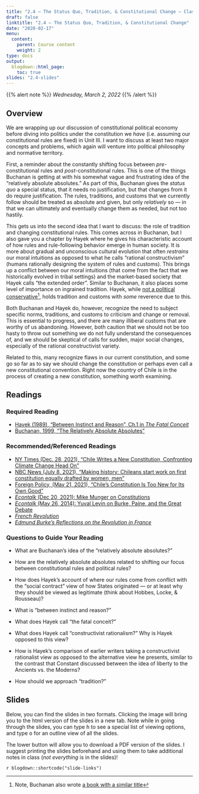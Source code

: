 ```yaml
---
title: "2.4 — The Status Quo, Tradition, & Constitutional Change — Class Content"
draft: false
linktitle: "2.4 — The Status Quo, Tradition, & Constitutional Change"
date: "2020-02-17"
menu:
  content:
    parent: Course content
    weight: 2
type: docs
output:
  blogdown::html_page:
    toc: true
slides: "2.4-slides"
---
```


{{% alert note %}}
*Wednesday, March 2, 2022*
{{% /alert %}}

## <i class="fas fa-info-circle fa-lg"></i> Overview

We are wrapping up our discussion of constitutional political economy before diving into politics under the constitution we *have* (i.e. assuming our constitutional rules are fixed) in Unit III. I want to discuss at least two major concepts and problems, which again will venture into political philosophy and normative territory.

First, a reminder about the constantly shifting focus between *pre-*constitutional rules and *post*-constitutional rules. This is one of the things Buchanan is getting at with his somewhat vague and frustrating idea of the “relatively absolute absolutes.” As part of this, Buchanan gives the *status quo* a special status, that it needs no justification, but that changes from it do require justification. The rules, traditions, and customs that we currently follow should be treated as absolute and given, but only *relatively* so — in that we can ultimately and eventually change them as needed, but not too hastily. 

This gets us into the second idea that I want to discuss: the role of tradition and changing constitutional rules. This comes across in Buchanan, but I also gave you a chapter by Hayek where he gives his characteristic account of how rules and rule-following behavior emerge in human society. It is more about gradual and unconscious cultural evolution that often *restrains* our moral intuitions as opposed to what he calls “rational constructivism” (humans rationally designing the system of rules and customs). This brings up a conflict between our moral intuitions (that come from the fact that we historically evolved in tribal settings) and the market-based society that Hayek calls “the extended order”. Similar to Buchanan, it also places some level of importance on ingrained tradition. Hayek, while [not a political conservative](https://www.cato.org/sites/cato.org/files/articles/hayek-why-i-am-not-conservative.pdf)^[Note, Buchanan also wrote [a book with a similar title](https://www.amazon.com/Why-Too-Not-Conservative-Liberalism/dp/1845423143)], holds tradition and customs with *some* reverence due to this.

Both Buchanan and Hayek do, however, recognize the need to subject specific norms, traditions, and customs to criticism and change or removal. This is essential to progress, and there are many illiberal customs that are worthy of us abandoning. However, both caution that we should not be too hasty to throw out something we do not fully understand the consequences of, and we should be skeptical of calls for sudden, major social changes, especially of the rational constructivist variety.

Related to this, many recognize flaws in our current constitution, and some go so far as to say we should change the constitution or perhaps even call a new constitutional convention. Right now the country of Chile is in the process of creating a new constitution, something worth examining.

## <i class="fas fa-book-reader fa-lg"></i> Readings

### Required Reading
- [<i class="fas fa-file-pdf"></i> Hayek (1989), “Between Instinct and Reason”, Ch.1 in *The Fatal Conceit*](/readings/Hayek-1989-Ch1.pdf)
- [<i class="fas fa-file-pdf"></i> Buchanan, 1999, “The Relatively Absolute Absolutes”](/readings/Buchanan-1999b.pdf)

### Recommended/Referenced Readings

- [<i class="fas fa-external-link-square-alt"></i> NY Times (Dec. 28, 2021), “Chile Writes a New Constitution, Confronting Climate Change Head On”](https://www.nytimes.com/2021/12/28/climate/chile-constitution-climate-change.html)
- [<i class="fas fa-external-link-square-alt"></i> NBC News (July 8, 2021), “Making history: Chileans start work on first constitution equally drafted by women, men”](https://www.nbcnews.com/news/latino/making-history-chileans-start-work-first-constitution-equally-drafted-rcna1353)
- [<i class="fas fa-external-link-square-alt"></i>Foreign Policy, (May 21, 2021), “Chile’s Constitution Is Too New for Its Own Good”](https://foreignpolicy.com/2021/05/21/chiles-constitution-is-too-new-for-its-own-good/)
- [<i class="fas fa-podcast"></i> *Econtalk* (Dec 20, 2021): Mike Munger on Constitutions](https://www.econtalk.org/michael-munger-on-constitutions/)
- [<i class="fas fa-podcast"></i> *Econtalk* (May 26, 2014): Yuval Levin on Burke, Paine, and the Great Debate](https://www.econtalk.org/yuval-levin-on-burke-paine-and-the-great-debate/)
- [<i class="fab fa-wikipedia-w"> French Revolution </i>](https://en.wikipedia.org/wiki/French_Revolution)
- [<i class="fab fa-wikipedia-w"> Edmund Burke's *Reflections on the Revolution in France* </i>](https://en.wikipedia.org/wiki/Reflections_on_the_Revolution_in_France)

### Questions to Guide Your Reading

- What are Buchanan’s idea of the “relatively absolute absolutes?”

- How are the relatively absolute absolutes related to shifting our focus between constitutional rules and political rules?

- How does Hayek’s account of where our rules come from conflict with the “social contract” view of how States originated — or at least why they should be viewed as legitimate (think about Hobbes, Locke, & Rousseau)?

- What is “between instinct and reason?”

- What does Hayek call “the fatal conceit?”

- What does Hayek call “constructivist rationalism?” Why is Hayek opposed to this view?

- How is Hayek’s comparison of earlier writers taking a constructivist rationalist view as opposed to the alternative view he presents, similar to the contrast that Constant discussed between the idea of liberty to the Ancients vs. the Moderns?

- How should we approach “tradition?”

## <i class="fas fa-chalkboard-teacher"></i> Slides

Below, you can find the slides in two formats. Clicking the image will bring you to the html version of the slides in a new tab. Note while in going through the slides, you can type <kbd>h</kbd> to see a special list of viewing options, and type <kbd>o</kbd> for an outline view of all the slides.

The lower button will allow you to download a PDF version of the slides. I suggest printing the slides beforehand and using them to take additional notes in class (*not everything* is in the slides)!

`r blogdown::shortcode("slide-links")`